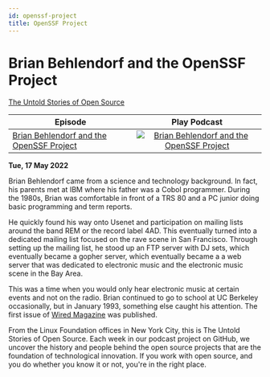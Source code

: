 ```yaml
---
id: openssf-project
title: OpenSSF Project
---
```


<!--
-->

# Brian Behlendorf and the OpenSSF Project

<Spotify scsrc={podcasts[1].src} />

[The Untold Stories of Open Source](https://untold-stories-of-open-source.captivate.fm/spotify)

| Episode                                                                                             |                                                                                 Play Podcast                                                                                 |
| --------------------------------------------------------------------------------------------------- | :--------------------------------------------------------------------------------------------------------------------------------------------------------------------------: |
| [Brian Behlendorf and the OpenSSF Project](https://open.spotify.com/episode/0P0cjBDn5nSYPe1i0FrFXr) | [![Brian Behlendorf and the OpenSSF Project](../images/podcast-mic.png "Brian Behlendorf and the OpenSSF Project")](https://open.spotify.com/episode/0P0cjBDn5nSYPe1i0FrFXr) |

**Tue, 17 May 2022**

Brian Behlendorf came from a science and technology background. In fact, his parents met at IBM where his father was a Cobol programmer. During the 1980s, Brian was comfortable in front of a TRS 80 and a PC junior doing basic programming and term reports.

He quickly found his way onto Usenet and participation on mailing lists around the band REM or the record label 4AD. This eventually turned into a dedicated mailing list focused on the rave scene in San Francisco. Through setting up the mailing list, he stood up an FTP server with DJ sets, which eventually became a gopher server, which eventually became a a web server that was dedicated to electronic music and the electronic music scene in the Bay Area.

This was a time when you would only hear electronic music at certain events and not on the radio. Brian continued to go to school at UC Berkeley occasionally, but in January 1993, something else caught his attention. The first issue of [Wired Magazine](https://www.wired.com/) was published.

From the Linux Foundation offices in New York City, this is The Untold Stories of Open Source. Each week in our podcast project on GitHub, we uncover the history and people behind the open source projects that are the foundation of technological innovation. If you work with open source, and you do whether you know it or not, you're in the right place.
